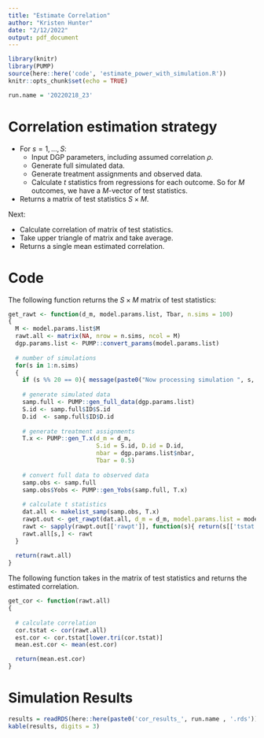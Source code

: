 ```yaml
---
title: "Estimate Correlation"
author: "Kristen Hunter"
date: "2/12/2022"
output: pdf_document
---
```


```r
library(knitr)
library(PUMP)
source(here::here('code', 'estimate_power_with_simulation.R'))
knitr::opts_chunk$set(echo = TRUE)

run.name = '20220218_23'
```

# Correlation estimation strategy

- For $s = 1, \dots, S$:
  - Input DGP parameters, including assumed correlation $\rho$.
  - Generate full simulated data. 
  - Generate treatment assignments and observed data.
  - Calculate $t$ statistics from regressions for each outcome. So for $M$ outcomes, we have a $M$-vector of test statistics.
- Returns a matrix of test statistics $S \times M$.

Next:

- Calculate correlation of matrix of test statistics.
- Take upper triangle of matrix and take average.
- Returns a single mean estimated correlation.

# Code

The following function returns the $S \times M$ matrix of test statistics:
```r
get_rawt <- function(d_m, model.params.list, Tbar, n.sims = 100)
{
  M <- model.params.list$M
  rawt.all <- matrix(NA, nrow = n.sims, ncol = M)
  dgp.params.list <- PUMP::convert_params(model.params.list)
  
  # number of simulations
  for(s in 1:n.sims)
  {
    if (s %% 20 == 0){ message(paste0("Now processing simulation ", s, " of ", n.sims)) }
    
    # generate simulated data
    samp.full <- PUMP::gen_full_data(dgp.params.list)
    S.id <- samp.full$ID$S.id
    D.id  <- samp.full$ID$D.id
    
    # generate treatment assignments
    T.x <- PUMP::gen_T.x(d_m = d_m,
                         S.id = S.id, D.id = D.id,
                         nbar = dgp.params.list$nbar,
                         Tbar = 0.5)
    
    # convert full data to observed data
    samp.obs <- samp.full
    samp.obs$Yobs <- PUMP::gen_Yobs(samp.full, T.x)
    
    # calculate t statistics
    dat.all <- makelist_samp(samp.obs, T.x)
    rawpt.out <- get_rawpt(dat.all, d_m = d_m, model.params.list = model.params.list)
    rawt <- sapply(rawpt.out[['rawpt']], function(s){ return(s[['tstat']])})
    rawt.all[s,] <- rawt
  }
  
  return(rawt.all)
}
```

The following function takes in the matrix of test statistics and returns the estimated correlation.

```r
get_cor <- function(rawt.all)
{
  
  # calculate correlation
  cor.tstat <- cor(rawt.all)
  est.cor <- cor.tstat[lower.tri(cor.tstat)]
  mean.est.cor <- mean(est.cor)

  return(mean.est.cor)
}
```




# Simulation Results

```r
results = readRDS(here::here(paste0('cor_results_', run.name , '.rds')))
kable(results, digits = 3)
```
